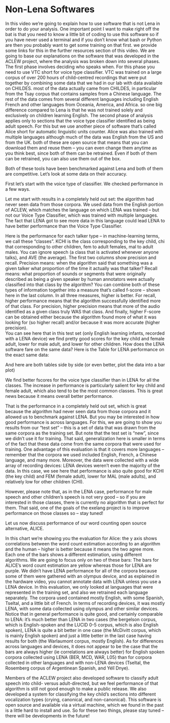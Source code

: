# Non-Lena Softwares {#nonlena}

In this video we're going to explain how to use software that is not Lena in order to do your analysis. One important point I want to make right off the bat is that you need to know a little bit of coding to use this software so if you have never used a terminal and if you don't know what bash or Python are then you probably want to get some training on that first.  we provide some links for this in the further resources section of this video. We are going to base our explanations on the software that was developed in the ACLEW project, where the analysis was broken down into several phases. The first phase involves deciding who speaks when. For this phase you need to use VTC short for voice type classifier. VTC was trained on a large corpus of over 200 hours of child-centred recordings that were put together by combining some data that we had in our lab with data available on CHILDES. most of the data actually came from CHILDES, in particular from the Tsay corpus that contains samples from a Chinese language. The rest of the data comes from several different languages including English French and other languages from Oceania, America, and Africa.  so one big difference compared to Lena is that he was not trained solely and exclusively on children learning English. 
The second phase of analysis applies only to sections that the voice type classifier identified as being adult speech. For this but we use another piece of software that's called Alice short for automatic linguistic units counter.  Alice was also trained with multiple languages although much of the data was English from the US and from the UK.  both of these are open source that means that you can download them and reuse them -- you can even change them anytime as you think best, since both of them can be retrained. Even if both of them can be retrained, you can also use them out of the box. 

Both of these tools have been benchmarked  against Lena and both of them are competitive.  Let's look at some data on their accuracy.


First let's start with the voice type of classifier. We checked performance in a few ways.

Let me start with results in a completely held out set:  the algorithm had never seen data from those corpora. We used data from the English portion of ACLEW, which matches the language on which LENA was trained -- but not our Voice Type Classifier, which was trained with multiple languages. The fact that LENA got to see more data in this language could lead LENA to have better performance than the Voice Type Classifier. 

<!--insert table-->

Here is the performance for each talker type -- in machine-learning terms, we call these "classes". KCHI is the class corresponding to the key child, chi that corresponding to other children, fem to adult females, mal to adult males. You can ignore speech (a class that is activated whenever anyone talks), and AVE (the average). 
The first two columns show precision and recall. Precision means: when the algorithm said that something was a given talker what proportion of the time it actually was that talker? Recall means: what proportion of sounds or segments that were originally described as being a given speaker by human annotators were actually classified into that class by the algorithm? 
You can combine both of these types of information together into a measure that's called f-score -- shown here in the last column.  In all three measures, higher is better. For recall, higher performance means that the algorithm successfully identified more of that class. For precision, higher precision means that more of the audio identified as a given class truly WAS that class. And finally, higher F-score can be obtained either because the algorithm found more of what it was looking for (so higher recall) and/or because it was more accurate (higher precision).  
You can see here that in this test set (only English learning infants, recorded with a LENA device) we find pretty good scores for the key child and female adult, lower for male adult, and lower for other children. 
How does the LENA software fare on the same data?
Here is the Table for LENA performance on the exact same data:

<!--insert table-->

And here are both tables side by side
(or even better, plot the data into a bar plot)

We find better fscores for the voice type classifier than in LENA for all the classes.  The increase in performance is particularly salient for key child and female adult, which also tend to be the most common classes. This is great news because it means overall better performance.


That is the performance in a completely held out set, which is great because  the algorithm had never seen data from those corpora and it allowed us to benchmark against LENA. But you may be interested in how good performance is across languages. For this, we are going to show you results from our "test set" -- this is a set of data that was drawn from the same corpora as the training set. But note that the test set is "new", since we didn't use it for training. That said, generalization here is smaller in terms of the fact that these data come from the same corpora that were used for training. One advantage of this evaluation is that it covers more languages -- remember that the corpora we used included English, French, a Chinese language, and many more. Moreover, the data were collected with a wide array of recording devices: LENA devices weren't even the majority of the data. 
In this case, we see here that performance is also quite good for KCHI (the key child) and FEM (female adult), lower for MAL (male adults), and relatively low for other children (CHI). 

<!--insert table-->

However, please note that, as in the LENA case, performance for male speech and other children's speech is not very good -- so if you are interested in those classes, there is currently no algorithm that is perfect for them. That said, one of the goals of the exelang project is to improve performance on those classes so -- stay tuned!

Let us now discuss performance of our word counting open source alternative, ALICE.

<!--insert table-->

In this chart we're showing you the evaluation for Alice: the y axis shows correlations between the word count estimation according to an algorithm and the human -- higher is better because it means the two agree more. Each one of the bars shows a different estimation, using different algorithms. We are going to focus only on two of these bars:
 The bars for ALICE's word count estimation are yellow whereas those for LENA are purple. We didn't have LENA performance for all of the corpora because some of them were gathered with an olympus device, and as explained in the hardware video, you cannot annotate data with LENA unless you use a LENA device. In this evaluation, we only looked at languages that were represented in the training set, and also we retrained each language separately.  The corpora used contained mostly English, with some Spanish, Tseltal, and a little bit of French. In terms of recording devices, it was mostly LENA, with some data collected using olympus and other similar devices. Notice that in general performance is quite good, and certainly comparable to LENA: it's much better than LENA in two cases (the bergelson corpus, which is English-spoken and the LUCID 0-5 corpus, which is also English spoken), LENA is quite a bit better in one case (the McDivitt corpus, which is mainly English spoken) and just a little better in the last case having results for both (the Warlaumont corpus, mostly English). As for differences across languages and devices, it does not appear to be the case that the bars are always higher (ie correlations are always better) for English spoken corpora collected using LENA (BER, MCD, WAR, L05) than for corpora collected in other languages and with non-LENA devices (Tseltal, the Rosemberg corpus of Argentinean Spanish, and Yélî Dnye).

Members of the ACLEW project also developed software to classify adult speech into child- versus adult-directed, but we feel performance of that algorithm is still not good enough to make a public release. We also developed a system for classifying the key child's sections into different vocalization types (crying, canonical, and non-canonical). This software is open source and available via a virtual machine, which we found in the past is a little hard to install and use. So for these two things, please stay tuned -- there will be developments in the future!
